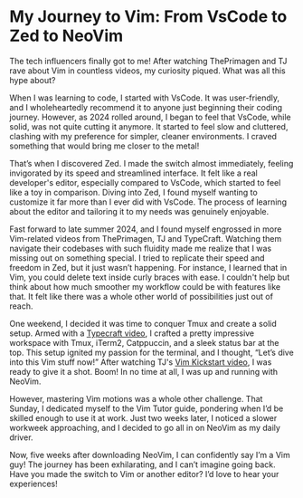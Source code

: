 
# My Journey to Vim: From VsCode to Zed to NeoVim

The tech influencers finally got to me! After watching ThePrimagen and TJ rave about Vim in countless videos, my curiosity piqued. What was all this hype about?

When I was learning to code, I started with VsCode. It was user-friendly, and I wholeheartedly recommend it to anyone just beginning their coding journey. However, as 2024 rolled around, I began to feel that VsCode, while solid, was not quite cutting it anymore. It started to feel slow and cluttered, clashing with my preference for simpler, cleaner environments. I craved something that would bring me closer to the metal!

That’s when I discovered Zed. I made the switch almost immediately, feeling invigorated by its speed and streamlined interface. It felt like a real developer's editor, especially compared to VsCode, which started to feel like a toy in comparison. Diving into Zed, I found myself wanting to customize it far more than I ever did with VsCode. The process of learning about the editor and tailoring it to my needs was genuinely enjoyable.

Fast forward to late summer 2024, and I found myself engrossed in more Vim-related videos from ThePrimagen, TJ and TypeCraft. Watching them navigate their codebases with such fluidity made me realize that I was missing out on something special. I tried to replicate their speed and freedom in Zed, but it just wasn’t happening. For instance, I learned that in Vim, you could delete text inside curly braces with ease. I couldn't help but think about how much smoother my workflow could be with features like that. It felt like there was a whole other world of possibilities just out of reach.

One weekend, I decided it was time to conquer Tmux and create a solid setup. Armed with a [Typecraft video](https://youtu.be/zHTeCSVAFNY?si=bh65bKjK4b_uezT0), I crafted a pretty impressive workspace with Tmux, iTerm2, Catppuccin, and a sleek status bar at the top. This setup ignited my passion for the terminal, and I thought, “Let’s dive into this Vim stuff now!” After watching TJ's [Vim Kickstart video](https://www.youtube.com/results?search_query=vim+kickstart), I was ready to give it a shot. Boom! In no time at all, I was up and running with NeoVim.

However, mastering Vim motions was a whole other challenge. That Sunday, I dedicated myself to the Vim Tutor guide, pondering when I’d be skilled enough to use it at work. Just two weeks later, I noticed a slower workweek approaching, and I decided to go all in on NeoVim as my daily driver.

Now, five weeks after downloading NeoVim, I can confidently say I’m a Vim guy! The journey has been exhilarating, and I can’t imagine going back. Have you made the switch to Vim or another editor? I’d love to hear your experiences!
